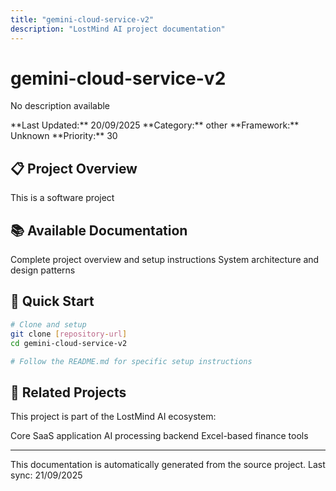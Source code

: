 ```yaml
---
title: "gemini-cloud-service-v2"
description: "LostMind AI project documentation"
---
```


# gemini-cloud-service-v2

No description available

<Info>
**Last Updated:** 20/09/2025  
**Category:** other  
**Framework:** Unknown  
**Priority:** 30
</Info>

## 📋 Project Overview

This is a software project

## 📚 Available Documentation

<CardGroup cols={2}>
  <Card title="📖 README" icon="book-open" href="./gemini-cloud-service-v2/readme">
    Complete project overview and setup instructions
  </Card>





  <Card title="🏗️ Architecture" icon="sitemap" href="./gemini-cloud-service-v2/architecture">
    System architecture and design patterns
  </Card>
</CardGroup>

## 🚀 Quick Start

```bash
# Clone and setup
git clone [repository-url]
cd gemini-cloud-service-v2

# Follow the README.md for specific setup instructions
```

## 🔗 Related Projects

This project is part of the LostMind AI ecosystem:

<CardGroup cols={3}>
  <Card title="🚀 Main Platform" icon="rocket" href="../lostmindai-turborepo">
    Core SaaS application
  </Card>
  <Card title="🧠 RAG Backend" icon="brain" href="../back-end-architecture-for-turborepo-with-rag-embeddings">
    AI processing backend
  </Card>
  <Card title="📊 Finance Tools" icon="chart-line" href="../xlsm-core-app">
    Excel-based finance tools
  </Card>
</CardGroup>

---

<Note>
This documentation is automatically generated from the source project. 
Last sync: 21/09/2025
</Note>